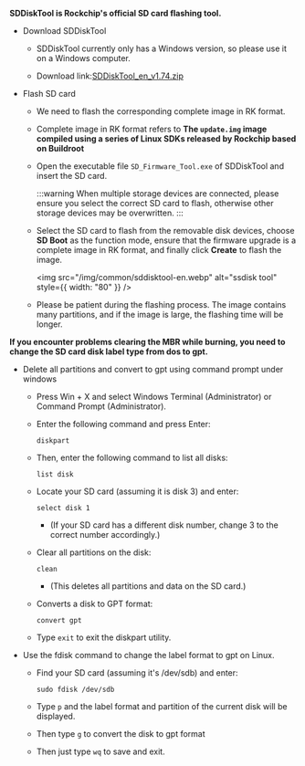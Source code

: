 **SDDiskTool is Rockchip's official SD card flashing tool.**

- Download SDDiskTool

  - SDDiskTool currently only has a Windows version, so please use it on a Windows computer.

  - Download link:[SDDiskTool_en_v1.74.zip](https://dl.radxa.com/tools/windows/SDDiskTool_en_v1.74.zip)

- Flash SD card

  - We need to flash the corresponding complete image in RK format.

  - Complete image in RK format refers to **The `update.img` image compiled using a series of Linux SDKs released by Rockchip based on Buildroot**

  - Open the executable file `SD_Firmware_Tool.exe` of SDDiskTool and insert the SD card.

    :::warning
    When multiple storage devices are connected, please ensure you select the correct SD card to flash, otherwise other storage devices may be overwritten.
    :::

  - Select the SD card to flash from the removable disk devices, choose **SD Boot** as the function mode, ensure that the firmware upgrade is a complete image in RK format, and finally click **Create** to flash the image.

    <img
      src="/img/common/sddisktool-en.webp"
      alt="ssdisk tool"
      style={{ width: "80" }}
    />

  - Please be patient during the flashing process. The image contains many partitions, and if the image is large, the flashing time will be longer.

**If you encounter problems clearing the MBR while burning, you need to change the SD card disk label type from dos to gpt.**

<Tabs queryString="sdcard">

<TabItem value="windows" label="Windows" default>

- Delete all partitions and convert to gpt using command prompt under windows

  - Press Win + X and select Windows Terminal (Administrator) or Command Prompt (Administrator).

  - Enter the following command and press Enter:

    ```
    diskpart
    ```

  - Then, enter the following command to list all disks:

    ```
    list disk
    ```

  - Locate your SD card (assuming it is disk 3) and enter:

    ```
    select disk 1
    ```

    - (If your SD card has a different disk number, change 3 to the correct number accordingly.)

  - Clear all partitions on the disk:

    ```
    clean
    ```

    - (This deletes all partitions and data on the SD card.)

  - Converts a disk to GPT format:

    ```
    convert gpt
    ```

  - Type `exit` to exit the diskpart utility.

</TabItem>

<TabItem value="linux" label="Linux">

- Use the fdisk command to change the label format to gpt on Linux.

  - Find your SD card (assuming it's /dev/sdb) and enter:

    ```
    sudo fdisk /dev/sdb
    ```

  - Type `p` and the label format and partition of the current disk will be displayed.

  - Then type `g` to convert the disk to gpt format

  - Then just type `wq` to save and exit.

</TabItem>
</Tabs>
